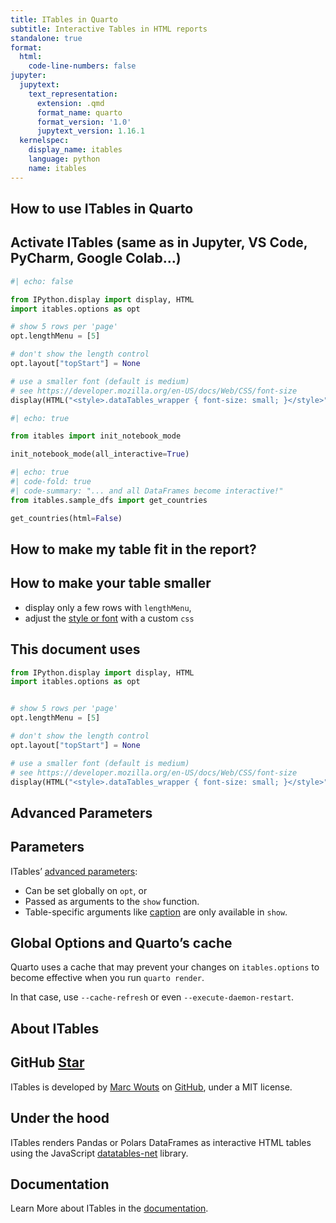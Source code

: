 ```yaml
---
title: ITables in Quarto
subtitle: Interactive Tables in HTML reports
standalone: true
format:
  html:
    code-line-numbers: false
jupyter:
  jupytext:
    text_representation:
      extension: .qmd
      format_name: quarto
      format_version: '1.0'
      jupytext_version: 1.16.1
  kernelspec:
    display_name: itables
    language: python
    name: itables
---
```


## How to use ITables in Quarto

::: {.callout-note}
## Activate ITables (same as in Jupyter, VS Code, PyCharm, Google Colab...)

```python
#| echo: false

from IPython.display import display, HTML
import itables.options as opt

# show 5 rows per 'page'
opt.lengthMenu = [5]

# don't show the length control
opt.layout["topStart"] = None

# use a smaller font (default is medium)
# see https://developer.mozilla.org/en-US/docs/Web/CSS/font-size
display(HTML("<style>.dataTables_wrapper { font-size: small; }</style>"))
```

```python
#| echo: true

from itables import init_notebook_mode

init_notebook_mode(all_interactive=True)
```
:::

```python
#| echo: true
#| code-fold: true
#| code-summary: "... and all DataFrames become interactive!"
from itables.sample_dfs import get_countries

get_countries(html=False)
```

## How to make my table fit in the report?

::: {.callout-tip}
## How to make your table smaller

- display only a few rows with `lengthMenu`,
- adjust the [style or font](https://mwouts.github.io/itables/custom_css.html) with a custom `css`
:::

::: {.callout-note}
## This document uses

```python
from IPython.display import display, HTML
import itables.options as opt


# show 5 rows per 'page'
opt.lengthMenu = [5]

# don't show the length control
opt.layout["topStart"] = None

# use a smaller font (default is medium)
# see https://developer.mozilla.org/en-US/docs/Web/CSS/font-size
display(HTML("<style>.dataTables_wrapper { font-size: small; }</style>"))
```
:::

## Advanced Parameters

::: {.callout-tip}
## Parameters

ITables' [advanced parameters](https://mwouts.github.io/itables/advanced_parameters.html):

- Can be set globally on `opt`, or
- Passed as arguments to the `show` function.
- Table-specific arguments like [caption](https://mwouts.github.io/itables/advanced_parameters.html#caption) are only available in `show`.
:::

::: {.callout-warning}
## Global Options and Quarto's cache

Quarto uses a cache that may prevent your changes on `itables.options` to become effective
when you run `quarto render`.

In that case, use `--cache-refresh` or even `--execute-daemon-restart`.
:::

## About ITables

::: {.callout-note}
## GitHub <a class="github-button" href="https://github.com/mwouts/itables" data-icon="octicon-star" data-show-count="true" aria-label="Star mwouts/itables on GitHub">Star</a>

ITables is developed by [Marc Wouts](https://github.com/mwouts) on [GitHub](https://github.com/mwouts/itables),
under a MIT license.

<script async defer src="https://buttons.github.io/buttons.js"></script>
:::

::: {.callout-tip}
## Under the hood

ITables renders Pandas or Polars DataFrames as
interactive HTML tables using the JavaScript
[datatables-net](https://datatables.net/) library.
:::

::: {.callout-tip}
## Documentation

Learn More about ITables in the [documentation](https://mwouts.github.io/itables).
:::
